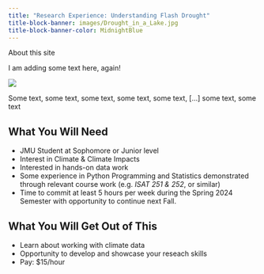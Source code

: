 ```yaml
---
title: "Research Experience: Understanding Flash Drought"
title-block-banner: images/Drought_in_a_Lake.jpg
title-block-banner-color: MidnightBlue 
---
```


About this site

I am adding some text here, again!

::: {.grid}

::::{.g-col-4}
![](images/openscapes_hex.png)
:::

:::{.g-col-8}
Some text, some text, some text, some text, some text, [...] some text, some text
:::

:::

## What You Will Need 

- JMU Student at Sophomore or Junior level
- Interest in Climate & Climate Impacts
- Interested in hands-on data work
- Some experience in Python Programming and Statistics demonstrated through relevant course work (e.g. *ISAT 251 & 252*, or similar)
- Time to commit at least 5 hours per week during the Spring 2024 Semester with opportunity to continue next Fall. 

## What You Will Get Out of This

- Learn about working with climate data
- Opportunity to develop and showcase your reseach skills 
- Pay: $15/hour
